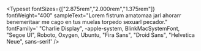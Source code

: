 
<Meta title="System/Typography" />

<Typeset
  fontSizes={["2.875rem","2.000rem","1.375rem"]}
  fontWeight="400"
  sampleText="Lorem fistrum amatomaa jarl ahorarr benemeritaar me cago en tus muelas torpedo sexuarl pecador."
  fontFamily='
    "Charlie Display",
    -apple-system, BlinkMacSystemFont,
    "Segoe UI",
    Roboto,
    Oxygen,
    Ubuntu,
    "Fira Sans",
    "Droid Sans",
    "Helvetica Neue",
    sans-serif'
/>
